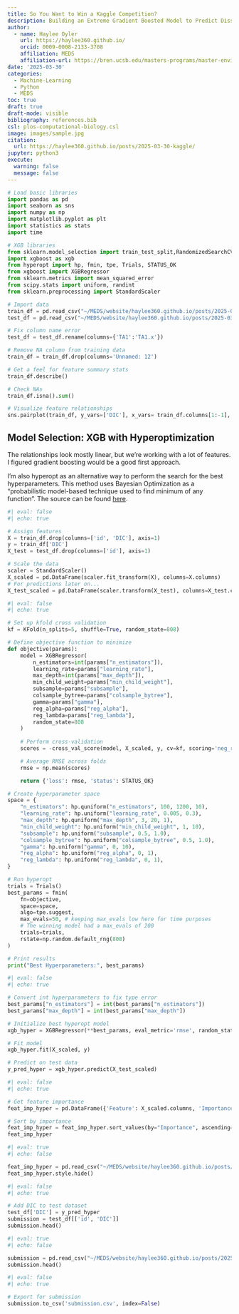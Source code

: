 ```yaml
---
title: So You Want to Win a Kaggle Competition?
description: Building an Extreme Gradient Boosted Model to Predict Dissolved Inorganic Carbon in Seawater
author:
  - name: Haylee Oyler
    url: https://haylee360.github.io/
    orcid: 0009-0008-2133-3708
    affiliation: MEDS
    affiliation-url: https://bren.ucsb.edu/masters-programs/master-environmental-data-science
date: '2025-03-30'
categories:
  - Machine-Learning
  - Python
  - MEDS
toc: true
draft: true
draft-mode: visible
bibliography: references.bib
csl: plos-computational-biology.csl
image: images/sample.jpg
citation:
  url: https://haylee360.github.io/posts/2025-03-30-kaggle/
jupyter: python3
execute:
  warning: false
  message: false
---
```


```python
# Load basic libraries
import pandas as pd
import seaborn as sns
import numpy as np
import matplotlib.pyplot as plt
import statistics as stats
import time

# XGB libraries
from sklearn.model_selection import train_test_split,RandomizedSearchCV, cross_val_score, KFold
import xgboost as xgb
from hyperopt import hp, fmin, tpe, Trials, STATUS_OK
from xgboost import XGBRegressor
from sklearn.metrics import mean_squared_error
from scipy.stats import uniform, randint
from sklearn.preprocessing import StandardScaler
```

```python
# Import data
train_df = pd.read_csv("~/MEDS/website/haylee360.github.io/posts/2025-03-30-kaggle/data/train.csv")
test_df = pd.read_csv("~/MEDS/website/haylee360.github.io/posts/2025-03-30-kaggle/data/test.csv")

# Fix column name error
test_df = test_df.rename(columns={'TA1':'TA1.x'})

# Remove NA column from training data
train_df = train_df.drop(columns='Unnamed: 12')
```

```python
# Get a feel for feature summary stats
train_df.describe()
```

```python
# Check NAs
train_df.isna().sum()
```

```python
# Visualize feature relationships
sns.pairplot(train_df, y_vars=['DIC'], x_vars= train_df.columns[1:-1], diag_kind='kde')
```

## Model Selection: XGB with Hyperoptimization 
The relationships look mostly linear, but we're working with a lot of features. I figured gradient boosting would be a good first approach.

I'm also hyperopt as an alternative way to perform the search for the best hyperparameters. This method uses Bayesian Optimization as a "probabilistic model-based technique used to find minimum of any function". The source can be found [here](https://www.kaggle.com/code/prashant111/bayesian-optimization-using-hyperopt).

```python
#| eval: false
#| echo: true

# Assign features
X = train_df.drop(columns=['id', 'DIC'], axis=1)
y = train_df['DIC']
X_test = test_df.drop(columns=['id'], axis=1) 

# Scale the data
scaler = StandardScaler()
X_scaled = pd.DataFrame(scaler.fit_transform(X), columns=X.columns)
# For predictions later on...
X_test_scaled = pd.DataFrame(scaler.transform(X_test), columns=X_test.columns)
```

```python
#| eval: false
#| echo: true

# Set up kfold cross validation
kf = KFold(n_splits=5, shuffle=True, random_state=808)

# Define objective function to minimize
def objective(params):
    model = XGBRegressor(
        n_estimators=int(params["n_estimators"]),
        learning_rate=params["learning_rate"],
        max_depth=int(params["max_depth"]),
        min_child_weight=params["min_child_weight"],
        subsample=params["subsample"],
        colsample_bytree=params["colsample_bytree"],
        gamma=params["gamma"],
        reg_alpha=params["reg_alpha"],
        reg_lambda=params["reg_lambda"],
        random_state=808
    )
    
    # Perform cross-validation
    scores = -cross_val_score(model, X_scaled, y, cv=kf, scoring='neg_root_mean_squared_error', n_jobs=-1)

    # Average RMSE across folds
    rmse = np.mean(scores)

    return {'loss': rmse, 'status': STATUS_OK}

# Create hyperparameter space
space = {
    "n_estimators": hp.quniform("n_estimators", 100, 1200, 10),
    "learning_rate": hp.uniform("learning_rate", 0.005, 0.3),
    "max_depth": hp.quniform("max_depth", 3, 20, 1),
    "min_child_weight": hp.uniform("min_child_weight", 1, 10),
    "subsample": hp.uniform("subsample", 0.5, 1.0),
    "colsample_bytree": hp.uniform("colsample_bytree", 0.5, 1.0),
    "gamma": hp.uniform("gamma", 0, 10),  
    "reg_alpha": hp.uniform("reg_alpha", 0, 1),  
    "reg_lambda": hp.uniform("reg_lambda", 0, 1),  
}

# Run hyperopt
trials = Trials()
best_params = fmin(
    fn=objective, 
    space=space,      
    algo=tpe.suggest,   
    max_evals=50, # keeping max_evals low here for time purposes
    # The winning model had a max_evals of 200
    trials=trials,       
    rstate=np.random.default_rng(808)  
)

# Print results
print("Best Hyperparameters:", best_params)
```

```python
#| eval: false
#| echo: true

# Convert int hyperparameters to fix type error
best_params["n_estimators"] = int(best_params["n_estimators"])
best_params["max_depth"] = int(best_params["max_depth"])

# Initialize best hyperopt model
xgb_hyper = XGBRegressor(**best_params, eval_metric='rmse', random_state=808)

# Fit model
xgb_hyper.fit(X_scaled, y)

# Predict on test data
y_pred_hyper = xgb_hyper.predict(X_test_scaled)
```

```python
#| eval: false
#| echo: true

# Get feature importance
feat_imp_hyper = pd.DataFrame({'Feature': X_scaled.columns, 'Importance': xgb_hyper.feature_importances_})

# Sort by importance
feat_imp_hyper = feat_imp_hyper.sort_values(by="Importance", ascending=False)
feat_imp_hyper
```

```python
#| eval: true
#| echo: false

feat_imp_hyper = pd.read_csv("~/MEDS/website/haylee360.github.io/posts/2025-03-30-kaggle/feat_imp_hyper.csv")
feat_imp_hyper.style.hide()

```


```python
#| eval: false
#| echo: true

# Add DIC to test dataset
test_df['DIC'] = y_pred_hyper
submission = test_df[['id', 'DIC']]
submission.head()
```
```python
#| eval: true
#| echo: false

submission = pd.read_csv("~/MEDS/website/haylee360.github.io/posts/2025-03-30-kaggle/submission.csv")
submission.head()
```

```python
#| eval: false
#| echo: true

# Export for submission
submission.to_csv('submission.csv', index=False)
```


